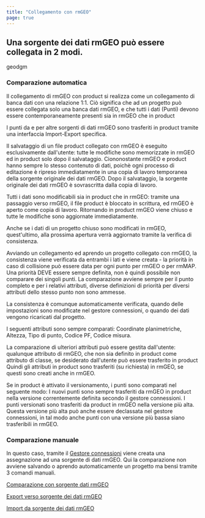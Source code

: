 ```yaml
---
title: "Collegamento con rmGEO"
page: true
---
```

## Una sorgente dei dati rmGEO pu&#242; essere collegata in 2 modi.

 <Placeholder>geodgm</Placeholder> 
### Comparazione automatica
Il collegamento di rmGEO con  <Placeholder>product</Placeholder> si realizza come un collegamento di banca dati con una relazione 1:1. Ci&#242; significa che ad un progetto pu&#242; essere collegata solo una banca dati rmGEO, e che tutti i dati (Punti) devono essere contemporaneamente presenti sia in rmGEO che in  <Placeholder>product</Placeholder>  

I punti da e per altre sorgenti di dati rmGEO sono trasferiti in  <Placeholder>product</Placeholder> tramite una interfaccia Import-Export specifica.

Il salvataggio di un file  <Placeholder>product</Placeholder> collegato con rmGEO &#232; eseguito esclusivamente dall&#39;utente: tutte le modifiche sono memorizzate in rmGEO ed in  <Placeholder>product</Placeholder> solo dopo il salvataggio. Ciononostante rmGEO e  <Placeholder>product</Placeholder> hanno sempre lo stesso contenuto di dati, poich&#232; ogni processo di editazione &#232; ripreso immediatamente in una copia di lavoro temporanea della sorgente originale dei dati rmGEO. Dopo il salvataggio, la sorgente originale dei dati rmGEO &#232; sovrascritta dalla copia di lavoro.

Tutti i dati sono modificabili sia in  <Placeholder>product</Placeholder> che in rmGEO: tramite una passaggio verso rmGEO, il file  <Placeholder>product</Placeholder> &#232; bloccato in scrittura, ed rmGEO &#232; aperto come copia di lavoro. Ritornando in  <Placeholder>product</Placeholder>  rmGEO viene chiuso e tutte le modifiche sono aggiornate immediatamente.

Anche se i dati di un progetto chiuso sono modificati in rmGEO, quest&#39;ultimo, alla prossima apertura verr&#224; aggiornato tramite la verifica di consistenza. 

Avviando un collegamento ed aprendo un progetto collegato con rmGEO, la consistenza viene verificata da entrambi i lati e viene creata - la priorit&#224; in caso di collisione pu&#242; essere data per ogni punto per rmGEO o per rmMAP. Una priorit&#224; DEVE essere sempre definita, non &#232; quindi possibile non comparare dei singoli punti. La comparazione avviene sempre per il punto completo e per i relativi attributi, diverse definizioni di priorit&#224; per diversi attributi dello stesso punto non sono ammesse.

La consistenza &#232; comunque automaticamente verificata, quando delle impostazioni sono modificate nel gestore connessioni, o quando dei dati vengono ricaricati dal progetto.

I seguenti attributi sono sempre comparati:  Coordinate planimetriche, Altezza, Tipo di punto, Codice PF, Codice misura.

La comparazione di ulteriori attributi pu&#242; essere gestita dall&#39;utente: qualunque attributo di rmGEO, che non sia definito in  <Placeholder>product</Placeholder> come attributo di classe, se desiderato dall&#39;utente pu&#242; essere trasferito in  <Placeholder>product</Placeholder>  Quindi gli attributi in  <Placeholder>product</Placeholder> sono trasferiti (su richiesta) in rmGEO, se questi sono creati anche in rmGEO.

Se in  <Placeholder>product</Placeholder> &#232; attivato il versionamento, i punti sono comparati nel seguente modo:
I nuovi punti sono sempre trasferiti da rmGEO in  <Placeholder>product</Placeholder> nella versione correntemente definita secondo il gestore connessioni.
I punti versionati sono trasferiti da  <Placeholder>product</Placeholder> in rmGEO nella versione pi&#249; alta. Questa versione pi&#249; alta pu&#242; anche essere declassata nel gestore connessioni, in tal modo anche punti con una versione pi&#249; bassa siano trasferibili in rmGEO.

### Comparazione manuale
In questo caso, tramite il [Gestore connessioni](../daten/rmgeo-verbindungsmanager)
 viene creata una assegnazione ad una sorgente di dati rmGEO.
Qui la comparazione non avviene salvando o aprendo automaticamente un progetto ma bens&#236; tramite 3 comandi manuali.

[Comparazione con sorgente dati rmGEO](../daten/abgleich-rmgeo4)

[Export verso sorgente dei dati rmGEO](../daten/export-rmgeo4)

[Import da sorgente dei dati rmGEO](../daten/import-rmgeo4)

